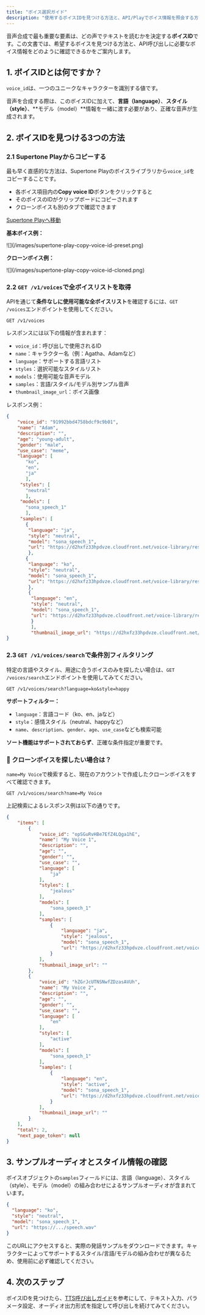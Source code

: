 ```yaml
---
title: "ボイス選択ガイド"
description: "使用するボイスIDを見つける方法と、API/Playでボイス情報を照会する方法をご案内します。"
---
```


音声合成で最も重要な要素は、どの声でテキストを読むかを決定する**ボイスID**です。この文書では、希望するボイスを見つける方法と、API呼び出しに必要なボイス情報をどのように確認できるかをご案内します。

## 1. ボイスIDとは何ですか？

`voice_id`は、一つのユニークなキャラクターを識別する値です。

音声を合成する際は、このボイスIDに加えて、**言語（language）**、**スタイル（style）**、**モデル（model）**情報を一緒に渡す必要があり、正確な音声が生成されます。

## 2. ボイスIDを見つける3つの方法

### 2.1 Supertone Playからコピーする

最も早く直感的な方法は、Supertone Playのボイスライブラリから`voice_id`をコピーすることです。

- 各ボイス項目内の**Copy voice ID**ボタンをクリックすると
- そのボイスのIDがクリップボードにコピーされます
- クローンボイスも別のタブで確認できます

[Supertone Playへ移動](https://play.supertone.ai)

**基本ボイス例：**

<Frame>
  ![](/images/supertone-play-copy-voice-id-preset.png)
</Frame>

**クローンボイス例：**

<Frame>
  ![](/images/supertone-play-copy-voice-id-cloned.png)
</Frame>

### 2.2 `GET /v1/voices`で全ボイスリストを取得

APIを通じて**条件なしに使用可能な全ボイスリスト**を確認するには、`GET /voices`エンドポイントを使用してください。

```http
GET /v1/voices
```

レスポンスには以下の情報が含まれます：

- `voice_id`：呼び出しで使用されるID
- `name`：キャラクター名（例：Agatha、Adamなど）
- `language`：サポートする言語リスト
- `styles`：選択可能なスタイルリスト
- `models`：使用可能な音声モデル
- `samples`：言語/スタイル/モデル別サンプル音声
- `thumbnail_image_url`：ボイス画像

レスポンス例：

```json
{
    "voice_id": "91992bbd4758bdcf9c9b01",
    "name": "Adam",
    "description": "",
    "age": "young-adult",
    "gender": "male",
    "use_case": "meme",
    "language": [
       "ko",
       "en",
       "ja"
       ],
     "styles": [
       "neutral"
       ],
     "models": [
       "sona_speech_1"
       ],
     "samples": [
       {
        "language": "ja",
        "style": "neutral",
        "model": "sona_speech_1",
        "url": "https://d2hxfz33hpdvze.cloudfront.net/voice-library/resources/20250502_044710.wAA5PFQe7BHNQjrfMiNrRd.speech.wav"
        },
       {
        "language": "ko",
        "style": "neutral",
        "model": "sona_speech_1",
        "url": "https://d2hxfz33hpdvze.cloudfront.net/voice-library/resources/20250502_044844.tehBuHoUhZcWsCfUsr15As.speech.wav"
        },
        {
         "language": "en",
         "style": "neutral",
         "model": "sona_speech_1",
         "url": "https://d2hxfz33hpdvze.cloudfront.net/voice-library/resources/20250201_132654.rdMFfzDsaub9qXABwti65M.speech.wav"
         }
         ],
         "thumbnail_image_url": "https://d2hxfz33hpdvze.cloudfront.net/voice-library/resources/7wmvg5vEBeooDEB9xnut6s.png"
}
```

### 2.3 `GET /v1/voices/search`で条件別フィルタリング

特定の言語やスタイル、用途に合うボイスのみを探したい場合は、`GET /voices/search`エンドポイントを使用してみてください。

```http
GET /v1/voices/search?language=ko&style=happy
```

**サポートフィルター：**

- `language`：言語コード（ko、en、jaなど）
- `style`：感情スタイル（neutral、happyなど）
- `name`、`description`、`gender`、`age`、`use_case`なども検索可能

**ソート機能はサポートされておらず**、正確な条件指定が重要です。

### **📌 クローンボイスを探したい場合は？**

`name=My Voice`で検索すると、現在のアカウントで作成したクローンボイスをすべて確認できます。

```http
GET /v1/voices/search?name=My Voice
```

上記検索によるレスポンス例は以下の通りです。

```json
{
    "items": [
        {
            "voice_id": "opSGuRvHBe7EfZ4LQga1hE",
            "name": "My Voice 1",
            "description": "",
            "age": "",
            "gender": "",
            "use_case": "",
            "language": [
                "ja"
            ],
            "styles": [
                "jealous"
            ],
            "models": [
                "sona_speech_1"
            ],
            "samples": [
                {
                    "language": "ja",
                    "style": "jealous",
                    "model": "sona_speech_1",
                    "url": "https://d2hxfz33hpdvze.cloudfront.net/voice-library/resources/20250514_160801.bDwEhmuq8JALRMP3nSHzUD.speech.wav"
                }
            ],
            "thumbnail_image_url": ""
        },
        {
            "voice_id": "hZGrJcUTNSNwfZDzasAVUh",
            "name": "My Voice 2",
            "description": "",
            "age": "",
            "gender": "",
            "use_case": "",
            "language": [
                "en"
            ],
            "styles": [
                "active"
            ],
            "models": [
                "sona_speech_1"
            ],
            "samples": [
                {
                    "language": "en",
                    "style": "active",
                    "model": "sona_speech_1",
                    "url": "https://d2hxfz33hpdvze.cloudfront.net/voice-library/resources/20250514_161008.ekky3mQgtgVLWLa54ispy5.speech.wav"
                }
            ],
            "thumbnail_image_url": ""
        }
    ],
    "total": 2,
    "next_page_token": null
}
```

## 3. サンプルオーディオとスタイル情報の確認

ボイスオブジェクトの`samples`フィールドには、言語（language）、スタイル（style）、モデル（model）の組み合わせによるサンプルオーディオが含まれています。

```json
{
  "language": "ko",
  "style": "neutral",
  "model": "sona_speech_1",
  "url": "https://.../speech.wav"
}
```

このURLにアクセスすると、実際の発話サンプルをダウンロードできます。キャラクターによってサポートするスタイル/言語/モデルの組み合わせが異なるため、使用前に必ず確認してください。

## 4. 次のステップ

ボイスIDを見つけたら、[TTS呼び出しガイド](/ja/user-guide/text-to-speech)を参考にして、テキスト入力、パラメータ設定、オーディオ出力形式を指定して呼び出しを続けてみてください。

